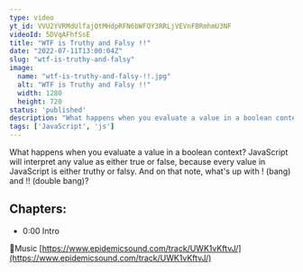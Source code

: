 ```yaml
---
type: video
yt_id: VVU2YVRMdUlfajQtMHdpRFN6bWFQY3RRLjVEVnFBRmhmU3NF
videoId: 5DVqAFhfSsE
title: "WTF is Truthy and Falsy !!"
date: "2022-07-11T13:00:04Z"
slug: "wtf-is-truthy-and-falsy"
image: 
  name: "wtf-is-truthy-and-falsy-!!.jpg"
  alt: "WTF is Truthy and Falsy !!"
  width: 1280
  height: 720
status: 'published'
description: "What happens when you evaluate a value in a boolean context? JavaScript will interpret any value as either true or false, because every value in JavaScript is either truthy or falsy. And on that note, what's up with ! (bang) and !! (double bang)?"
tags: ['JavaScript', 'js']
---
```


What happens when you evaluate a value in a boolean context? JavaScript will interpret any value as either true or false, because every value in JavaScript is either truthy or falsy. And on that note, what's up with ! (bang) and !! (double bang)?

## Chapters:

* 0:00​ Intro

🔗Music
[https://www.epidemicsound.com/track/UWK1vKftvJ/](https://www.epidemicsound.com/track/UWK1vKftvJ/)


